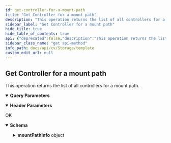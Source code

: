 ```yaml
---
id: get-controller-for-a-mount-path
title: "Get Controller for a mount path"
description: "This operation returns the list of all controllers for a mount path."
sidebar_label: "Get Controller for a mount path"
hide_title: true
hide_table_of_contents: true
api: {"deprecated":false,"description":"This operation returns the list of all controllers for a mount path.","operationId":"Get Controller for a mount path","parameters":[{"description":"","explode":true,"in":"query","name":"mountPathId","schema":{"example":"{{mountPathId}}","type":"string"}},{"description":"","in":"header","name":"Authtoken","required":true,"schema":{"example":"{{TOKEN}}","type":"string"}}],"tags":["Storage Resource Operations"],"responses":{"200":{"description":"OK","content":{"application/json":{"schema":{"type":"object","properties":{"mountPathInfo":{"type":"object","properties":{"jobIds":{"type":"string"},"mediaAgents":{"type":"string"},"libraryVendorId":{"type":"integer"},"mountPathId":{"type":"integer"},"mountPathName":{"type":"string"},"dataServerType":{"type":"integer"},"status":{"type":"string"},"mountPathSummary":{"type":"object","properties":{"libraryName":{"type":"string"},"avgMediaConsumedPerDay":{"type":"integer"},"totalDeduplicationAppSize":{"type":"integer"},"avgDataWrittenPerDayMB":{"type":"integer"},"totalReserveSpaceMB":{"type":"integer"},"lastNumDays":{"type":"integer"},"libraryId":{"type":"integer"},"totalSpace":{"type":"integer"},"totalValidData":{"type":"integer"},"estimatedSpaceRunoutDays":{"type":"integer"},"warningWaterMark":{"type":"integer"},"totalFreeSpace":{"type":"integer"},"avgMediaFreedPerDay":{"type":"integer"},"totalDataWritten":{"type":"integer"},"avgCapacityFreedMB":{"type":"integer"},"lowWaterMark":{"type":"integer"},"numberOfWriters":{"type":"integer"},"attribute":{"type":"integer"},"totalAppSize":{"type":"integer"},"totalDeduplicationDataWritten":{"type":"integer"},"associatedMA":{"type":"array","items":{"type":"string"}}}},"deviceList":{"type":"array","items":{"type":"object","properties":{"numWriters":{"type":"integer"},"autoPickTransportType":{"type":"boolean"},"opType":{"type":"integer"},"proxyPassword":{"type":"string"},"protocolType":{"type":"integer"},"userName":{"type":"string"},"deviceId":{"type":"integer"},"enabled":{"type":"integer"},"accessType":{"type":"integer"},"path":{"type":"string"},"password":{"type":"string"},"deviceControllerId":{"type":"integer"},"mediaAgent":{"type":"object","properties":{"name":{"type":"string"},"id":{"type":"integer"}}}}}},"deviceInfo":{"type":"object","properties":{"name":{"type":"string"},"id":{"type":"integer"}}}}}},"x-examples":{"Example 1":{"mountPathInfo":{"jobIds":"","mediaAgents":"","libraryVendorId":2,"mountPathId":390,"mountPathName":"NGXV29_03.29.2018_19.17","dataServerType":0,"status":"","mountPathSummary":{"libraryName":"[mmtest1] Manoj","avgMediaConsumedPerDay":0,"totalDeduplicationAppSize":0,"avgDataWrittenPerDayMB":0,"totalReserveSpaceMB":2048,"lastNumDays":1,"libraryId":629,"totalSpace":-1,"totalValidData":0,"estimatedSpaceRunoutDays":-1,"warningWaterMark":30,"totalFreeSpace":-1,"avgMediaFreedPerDay":0,"totalDataWritten":0,"avgCapacityFreedMB":0,"lowWaterMark":15,"numberOfWriters":1000,"attribute":1192,"totalAppSize":0,"totalDeduplicationDataWritten":0,"associatedMA":["mmtest1"]},"deviceList":[{"numWriters":-1,"autoPickTransportType":false,"opType":0,"proxyPassword":"","protocolType":0,"userName":"s3.amazonaws.com//Access_Key_Id","deviceId":104,"enabled":1,"accessType":6,"path":"Bucket","password":"","deviceControllerId":250,"mediaAgent":{"name":"mmtest1","id":2}}],"deviceInfo":{"name":"","id":0}}}}},"examples":{"DeviceController":{"value":{"mountPathInfo":{"jobIds":"","mediaAgents":"","libraryVendorId":2,"mountPathId":390,"mountPathName":"NGXV29_03.29.2018_19.17","dataServerType":0,"status":"","mountPathSummary":{"libraryName":"[mmtest1] Manoj","avgMediaConsumedPerDay":0,"totalDeduplicationAppSize":0,"avgDataWrittenPerDayMB":0,"totalReserveSpaceMB":2048,"lastNumDays":1,"libraryId":629,"totalSpace":-1,"totalValidData":0,"estimatedSpaceRunoutDays":-1,"warningWaterMark":30,"totalFreeSpace":-1,"avgMediaFreedPerDay":0,"totalDataWritten":0,"avgCapacityFreedMB":0,"lowWaterMark":15,"numberOfWriters":1000,"attribute":1192,"totalAppSize":0,"totalDeduplicationDataWritten":0,"associatedMA":["mmtest1"]},"deviceList":[{"numWriters":-1,"autoPickTransportType":false,"opType":0,"proxyPassword":"","protocolType":0,"userName":"s3.amazonaws.com//Access_Key_Id","deviceId":104,"enabled":1,"accessType":6,"path":"Bucket","password":"","deviceControllerId":250,"mediaAgent":{"name":"mmtest1","id":2}}],"deviceInfo":{"name":"","id":0}}}}}}}}},"method":"get","path":"/DriveController","servers":[{"url":"http://{hostname}/webconsole/api","variables":{"hostname":{"default":"localhost","description":"Webconsole"}}}],"info":{"title":"Template","contact":{},"version":"1.0","description":"Template"},"postman":{"name":"Get Controller for a mount path","description":{"content":"This operation returns the list of all controllers for a mount path.","type":"text/plain"},"url":{"path":["DriveController"],"host":["{{baseUrl}}"],"query":[{"disabled":false,"key":"mountPathId","value":""}],"variable":[]},"header":[{"disabled":false,"description":{"content":"(Required) ","type":"text/plain"},"key":"Authtoken","value":""},{"key":"Accept","value":"application/json"}],"method":"GET"}}
sidebar_class_name: "get api-method"
info_path: docs/api/cv/Storage/template
custom_edit_url: null
---
```



## Get Controller for a mount path



This operation returns the list of all controllers for a mount path.

<details style={{"marginBottom":"1rem"}} data-collapsed={false} open={true}><summary style={{}}><strong>Query Parameters</strong></summary><div><ul><ParamsItem className={"paramsItem"} param={{"description":"","explode":true,"in":"query","name":"mountPathId","schema":{"example":"{{mountPathId}}","type":"string"}}}></ParamsItem></ul></div></details><details style={{"marginBottom":"1rem"}} data-collapsed={false} open={true}><summary style={{}}><strong>Header Parameters</strong></summary><div><ul><ParamsItem className={"paramsItem"} param={{"description":"","in":"header","name":"Authtoken","required":true,"schema":{"example":"{{TOKEN}}","type":"string"}}}></ParamsItem></ul></div></details><div><ApiTabs><TabItem label={"200"} value={"200"}><div>

OK

</div><div><MimeTabs schemaType={"response"}><TabItem label={"application/json"} value={"application/json"}><SchemaTabs><TabItem label={"Schema"} value={"Schema"}><details style={{}} data-collapsed={false} open={true}><summary style={{"textAlign":"left"}}><strong>Schema</strong></summary><div style={{"textAlign":"left","marginLeft":"1rem"}}></div><ul style={{"marginLeft":"1rem"}}><SchemaItem collapsible={true} className={"schemaItem"}><details style={{}}><summary style={{}}><strong>mountPathInfo</strong><span style={{"opacity":"0.6"}}> object</span></summary><div style={{"marginLeft":"1rem"}}><SchemaItem collapsible={false} name={"jobIds"} required={false} deprecated={undefined} schemaDescription={undefined} schemaName={"string"} qualifierMessage={undefined} defaultValue={undefined}></SchemaItem><SchemaItem collapsible={false} name={"mediaAgents"} required={false} deprecated={undefined} schemaDescription={undefined} schemaName={"string"} qualifierMessage={undefined} defaultValue={undefined}></SchemaItem><SchemaItem collapsible={false} name={"libraryVendorId"} required={false} deprecated={undefined} schemaDescription={undefined} schemaName={"integer"} qualifierMessage={undefined} defaultValue={undefined}></SchemaItem><SchemaItem collapsible={false} name={"mountPathId"} required={false} deprecated={undefined} schemaDescription={undefined} schemaName={"integer"} qualifierMessage={undefined} defaultValue={undefined}></SchemaItem><SchemaItem collapsible={false} name={"mountPathName"} required={false} deprecated={undefined} schemaDescription={undefined} schemaName={"string"} qualifierMessage={undefined} defaultValue={undefined}></SchemaItem><SchemaItem collapsible={false} name={"dataServerType"} required={false} deprecated={undefined} schemaDescription={undefined} schemaName={"integer"} qualifierMessage={undefined} defaultValue={undefined}></SchemaItem><SchemaItem collapsible={false} name={"status"} required={false} deprecated={undefined} schemaDescription={undefined} schemaName={"string"} qualifierMessage={undefined} defaultValue={undefined}></SchemaItem><SchemaItem collapsible={true} className={"schemaItem"}><details style={{}}><summary style={{}}><strong>mountPathSummary</strong><span style={{"opacity":"0.6"}}> object</span></summary><div style={{"marginLeft":"1rem"}}><SchemaItem collapsible={false} name={"libraryName"} required={false} deprecated={undefined} schemaDescription={undefined} schemaName={"string"} qualifierMessage={undefined} defaultValue={undefined}></SchemaItem><SchemaItem collapsible={false} name={"avgMediaConsumedPerDay"} required={false} deprecated={undefined} schemaDescription={undefined} schemaName={"integer"} qualifierMessage={undefined} defaultValue={undefined}></SchemaItem><SchemaItem collapsible={false} name={"totalDeduplicationAppSize"} required={false} deprecated={undefined} schemaDescription={undefined} schemaName={"integer"} qualifierMessage={undefined} defaultValue={undefined}></SchemaItem><SchemaItem collapsible={false} name={"avgDataWrittenPerDayMB"} required={false} deprecated={undefined} schemaDescription={undefined} schemaName={"integer"} qualifierMessage={undefined} defaultValue={undefined}></SchemaItem><SchemaItem collapsible={false} name={"totalReserveSpaceMB"} required={false} deprecated={undefined} schemaDescription={undefined} schemaName={"integer"} qualifierMessage={undefined} defaultValue={undefined}></SchemaItem><SchemaItem collapsible={false} name={"lastNumDays"} required={false} deprecated={undefined} schemaDescription={undefined} schemaName={"integer"} qualifierMessage={undefined} defaultValue={undefined}></SchemaItem><SchemaItem collapsible={false} name={"libraryId"} required={false} deprecated={undefined} schemaDescription={undefined} schemaName={"integer"} qualifierMessage={undefined} defaultValue={undefined}></SchemaItem><SchemaItem collapsible={false} name={"totalSpace"} required={false} deprecated={undefined} schemaDescription={undefined} schemaName={"integer"} qualifierMessage={undefined} defaultValue={undefined}></SchemaItem><SchemaItem collapsible={false} name={"totalValidData"} required={false} deprecated={undefined} schemaDescription={undefined} schemaName={"integer"} qualifierMessage={undefined} defaultValue={undefined}></SchemaItem><SchemaItem collapsible={false} name={"estimatedSpaceRunoutDays"} required={false} deprecated={undefined} schemaDescription={undefined} schemaName={"integer"} qualifierMessage={undefined} defaultValue={undefined}></SchemaItem><SchemaItem collapsible={false} name={"warningWaterMark"} required={false} deprecated={undefined} schemaDescription={undefined} schemaName={"integer"} qualifierMessage={undefined} defaultValue={undefined}></SchemaItem><SchemaItem collapsible={false} name={"totalFreeSpace"} required={false} deprecated={undefined} schemaDescription={undefined} schemaName={"integer"} qualifierMessage={undefined} defaultValue={undefined}></SchemaItem><SchemaItem collapsible={false} name={"avgMediaFreedPerDay"} required={false} deprecated={undefined} schemaDescription={undefined} schemaName={"integer"} qualifierMessage={undefined} defaultValue={undefined}></SchemaItem><SchemaItem collapsible={false} name={"totalDataWritten"} required={false} deprecated={undefined} schemaDescription={undefined} schemaName={"integer"} qualifierMessage={undefined} defaultValue={undefined}></SchemaItem><SchemaItem collapsible={false} name={"avgCapacityFreedMB"} required={false} deprecated={undefined} schemaDescription={undefined} schemaName={"integer"} qualifierMessage={undefined} defaultValue={undefined}></SchemaItem><SchemaItem collapsible={false} name={"lowWaterMark"} required={false} deprecated={undefined} schemaDescription={undefined} schemaName={"integer"} qualifierMessage={undefined} defaultValue={undefined}></SchemaItem><SchemaItem collapsible={false} name={"numberOfWriters"} required={false} deprecated={undefined} schemaDescription={undefined} schemaName={"integer"} qualifierMessage={undefined} defaultValue={undefined}></SchemaItem><SchemaItem collapsible={false} name={"attribute"} required={false} deprecated={undefined} schemaDescription={undefined} schemaName={"integer"} qualifierMessage={undefined} defaultValue={undefined}></SchemaItem><SchemaItem collapsible={false} name={"totalAppSize"} required={false} deprecated={undefined} schemaDescription={undefined} schemaName={"integer"} qualifierMessage={undefined} defaultValue={undefined}></SchemaItem><SchemaItem collapsible={false} name={"totalDeduplicationDataWritten"} required={false} deprecated={undefined} schemaDescription={undefined} schemaName={"integer"} qualifierMessage={undefined} defaultValue={undefined}></SchemaItem><SchemaItem collapsible={false} name={"associatedMA"} required={false} deprecated={undefined} schemaDescription={undefined} schemaName={"string[]"} qualifierMessage={undefined} defaultValue={undefined}></SchemaItem></div></details></SchemaItem><SchemaItem collapsible={true} className={"schemaItem"}><details style={{}}><summary style={{}}><strong>deviceList</strong><span style={{"opacity":"0.6"}}> object[]</span></summary><div style={{"marginLeft":"1rem"}}><SchemaItem collapsible={false} name={"numWriters"} required={false} deprecated={undefined} schemaDescription={undefined} schemaName={"integer"} qualifierMessage={undefined} defaultValue={undefined}></SchemaItem><SchemaItem collapsible={false} name={"autoPickTransportType"} required={false} deprecated={undefined} schemaDescription={undefined} schemaName={"boolean"} qualifierMessage={undefined} defaultValue={undefined}></SchemaItem><SchemaItem collapsible={false} name={"opType"} required={false} deprecated={undefined} schemaDescription={undefined} schemaName={"integer"} qualifierMessage={undefined} defaultValue={undefined}></SchemaItem><SchemaItem collapsible={false} name={"proxyPassword"} required={false} deprecated={undefined} schemaDescription={undefined} schemaName={"string"} qualifierMessage={undefined} defaultValue={undefined}></SchemaItem><SchemaItem collapsible={false} name={"protocolType"} required={false} deprecated={undefined} schemaDescription={undefined} schemaName={"integer"} qualifierMessage={undefined} defaultValue={undefined}></SchemaItem><SchemaItem collapsible={false} name={"userName"} required={false} deprecated={undefined} schemaDescription={undefined} schemaName={"string"} qualifierMessage={undefined} defaultValue={undefined}></SchemaItem><SchemaItem collapsible={false} name={"deviceId"} required={false} deprecated={undefined} schemaDescription={undefined} schemaName={"integer"} qualifierMessage={undefined} defaultValue={undefined}></SchemaItem><SchemaItem collapsible={false} name={"enabled"} required={false} deprecated={undefined} schemaDescription={undefined} schemaName={"integer"} qualifierMessage={undefined} defaultValue={undefined}></SchemaItem><SchemaItem collapsible={false} name={"accessType"} required={false} deprecated={undefined} schemaDescription={undefined} schemaName={"integer"} qualifierMessage={undefined} defaultValue={undefined}></SchemaItem><SchemaItem collapsible={false} name={"path"} required={false} deprecated={undefined} schemaDescription={undefined} schemaName={"string"} qualifierMessage={undefined} defaultValue={undefined}></SchemaItem><SchemaItem collapsible={false} name={"password"} required={false} deprecated={undefined} schemaDescription={undefined} schemaName={"string"} qualifierMessage={undefined} defaultValue={undefined}></SchemaItem><SchemaItem collapsible={false} name={"deviceControllerId"} required={false} deprecated={undefined} schemaDescription={undefined} schemaName={"integer"} qualifierMessage={undefined} defaultValue={undefined}></SchemaItem><SchemaItem collapsible={true} className={"schemaItem"}><details style={{}}><summary style={{}}><strong>mediaAgent</strong><span style={{"opacity":"0.6"}}> object</span></summary><div style={{"marginLeft":"1rem"}}><SchemaItem collapsible={false} name={"name"} required={false} deprecated={undefined} schemaDescription={undefined} schemaName={"string"} qualifierMessage={undefined} defaultValue={undefined}></SchemaItem><SchemaItem collapsible={false} name={"id"} required={false} deprecated={undefined} schemaDescription={undefined} schemaName={"integer"} qualifierMessage={undefined} defaultValue={undefined}></SchemaItem></div></details></SchemaItem></div></details></SchemaItem><SchemaItem collapsible={true} className={"schemaItem"}><details style={{}}><summary style={{}}><strong>deviceInfo</strong><span style={{"opacity":"0.6"}}> object</span></summary><div style={{"marginLeft":"1rem"}}><SchemaItem collapsible={false} name={"name"} required={false} deprecated={undefined} schemaDescription={undefined} schemaName={"string"} qualifierMessage={undefined} defaultValue={undefined}></SchemaItem><SchemaItem collapsible={false} name={"id"} required={false} deprecated={undefined} schemaDescription={undefined} schemaName={"integer"} qualifierMessage={undefined} defaultValue={undefined}></SchemaItem></div></details></SchemaItem></div></details></SchemaItem></ul></details></TabItem><TabItem label={"Example (from schema)"} value={"Example (from schema)"}><ResponseSamples responseExample={"{\n  \"mountPathInfo\": {\n    \"jobIds\": \"string\",\n    \"mediaAgents\": \"string\",\n    \"libraryVendorId\": 0,\n    \"mountPathId\": 0,\n    \"mountPathName\": \"string\",\n    \"dataServerType\": 0,\n    \"status\": \"string\",\n    \"mountPathSummary\": {\n      \"libraryName\": \"string\",\n      \"avgMediaConsumedPerDay\": 0,\n      \"totalDeduplicationAppSize\": 0,\n      \"avgDataWrittenPerDayMB\": 0,\n      \"totalReserveSpaceMB\": 0,\n      \"lastNumDays\": 0,\n      \"libraryId\": 0,\n      \"totalSpace\": 0,\n      \"totalValidData\": 0,\n      \"estimatedSpaceRunoutDays\": 0,\n      \"warningWaterMark\": 0,\n      \"totalFreeSpace\": 0,\n      \"avgMediaFreedPerDay\": 0,\n      \"totalDataWritten\": 0,\n      \"avgCapacityFreedMB\": 0,\n      \"lowWaterMark\": 0,\n      \"numberOfWriters\": 0,\n      \"attribute\": 0,\n      \"totalAppSize\": 0,\n      \"totalDeduplicationDataWritten\": 0,\n      \"associatedMA\": [\n        \"string\"\n      ]\n    },\n    \"deviceList\": [\n      {\n        \"numWriters\": 0,\n        \"autoPickTransportType\": true,\n        \"opType\": 0,\n        \"proxyPassword\": \"string\",\n        \"protocolType\": 0,\n        \"userName\": \"string\",\n        \"deviceId\": 0,\n        \"enabled\": 0,\n        \"accessType\": 0,\n        \"path\": \"string\",\n        \"password\": \"string\",\n        \"deviceControllerId\": 0,\n        \"mediaAgent\": {\n          \"name\": \"string\",\n          \"id\": 0\n        }\n      }\n    ],\n    \"deviceInfo\": {\n      \"name\": \"string\",\n      \"id\": 0\n    }\n  }\n}"} language={"json"}></ResponseSamples></TabItem><TabItem label={" Device Controller"} value={" Device Controller"}><ResponseSamples responseExample={"{\n  \"mountPathInfo\": {\n    \"jobIds\": \"\",\n    \"mediaAgents\": \"\",\n    \"libraryVendorId\": 2,\n    \"mountPathId\": 390,\n    \"mountPathName\": \"NGXV29_03.29.2018_19.17\",\n    \"dataServerType\": 0,\n    \"status\": \"\",\n    \"mountPathSummary\": {\n      \"libraryName\": \"[mmtest1] Manoj\",\n      \"avgMediaConsumedPerDay\": 0,\n      \"totalDeduplicationAppSize\": 0,\n      \"avgDataWrittenPerDayMB\": 0,\n      \"totalReserveSpaceMB\": 2048,\n      \"lastNumDays\": 1,\n      \"libraryId\": 629,\n      \"totalSpace\": -1,\n      \"totalValidData\": 0,\n      \"estimatedSpaceRunoutDays\": -1,\n      \"warningWaterMark\": 30,\n      \"totalFreeSpace\": -1,\n      \"avgMediaFreedPerDay\": 0,\n      \"totalDataWritten\": 0,\n      \"avgCapacityFreedMB\": 0,\n      \"lowWaterMark\": 15,\n      \"numberOfWriters\": 1000,\n      \"attribute\": 1192,\n      \"totalAppSize\": 0,\n      \"totalDeduplicationDataWritten\": 0,\n      \"associatedMA\": [\n        \"mmtest1\"\n      ]\n    },\n    \"deviceList\": [\n      {\n        \"numWriters\": -1,\n        \"autoPickTransportType\": false,\n        \"opType\": 0,\n        \"proxyPassword\": \"\",\n        \"protocolType\": 0,\n        \"userName\": \"s3.amazonaws.com//Access_Key_Id\",\n        \"deviceId\": 104,\n        \"enabled\": 1,\n        \"accessType\": 6,\n        \"path\": \"Bucket\",\n        \"password\": \"\",\n        \"deviceControllerId\": 250,\n        \"mediaAgent\": {\n          \"name\": \"mmtest1\",\n          \"id\": 2\n        }\n      }\n    ],\n    \"deviceInfo\": {\n      \"name\": \"\",\n      \"id\": 0\n    }\n  }\n}"} language={"json"}></ResponseSamples></TabItem></SchemaTabs></TabItem></MimeTabs></div></TabItem></ApiTabs></div>
      